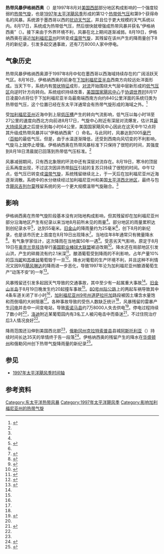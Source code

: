 {{noteTA
|G1=USState
}}
{{Infobox Hurricane
| Name= 热带风暴伊格纳西奥<br />{{lang|en|Tropical Storm Ignacio}}
| Basin = EPac
| Year = 1997
| Type=热带风暴
| Image location=Tropical storm ignacio (1997).JPG
| Image name=热带风暴伊格纳西奥的卫星图像
| Formed=1997年8月17日
| Dissipated=1997年8月19日
| 1-min winds=35
| Pressure=1005
| Damages=Minimal
| Fatalities=无报道
| Areas=[[加利福尼亚州|加利福尼亚州]]、[[太平洋西北地区|太平洋西北地区]]
| Hurricane season= [[1997年太平洋飓风季|1997年太平洋飓风季]]
}}
'''热带风暴伊格纳西奥'''（{{lang-en|Tropical Storm Ignacio}}）是1997年8月对[[美国西部|美国西部]]部分地区构成影响的一个强度较弱的[[热带气旋|热带气旋]]，也是[[1997年太平洋飓风季|1997年太平洋飓风季]]形成的第12个[[热带低气压|热带低气压]]和第9个获得命名的风暴。系统源于墨西哥以西的[[热带扰动|扰动天气区]]，并且位于更大规模的天气系统以内。8月17日，系统成为热带低气压，然后很快就增强成热带风暴并获名“伊格纳西奥”（{{lang|en|Ignacio}}）。接下来由于外界环境不利，风暴在北上期间逐渐减弱。8月19日，伊格纳西奥在逼近[[加利福尼亚州|加利福尼亚州]]时转变成[[温带气旋|温带气旋]]，其残留在该州产生的降雨量创下8月的新纪录，引发多起交通事故，还有7万8000人家中停电。

== 气象历史 ==
{{storm path|Ignacio 1997 track.png}}
热带风暴伊格纳西奥源于1997年8月中旬在墨西哥以西海域持续存在的广阔活跃天气区。8月16日，伊格纳西奥的前身在[[下加利福尼亚半岛|下加利福尼亚半岛]]西南方向较远处洋面形成。当天下午，系统内有[[雨带|带状特征]]成形，[[对流|对流]]开始围绕大气层中层新形成的[[低气压|低气压区]]向逆时针方向转向。系统组织持续改善，[[国家飓风中心|美国国家飓风中心]]于[[协调世界时|协调世界时]]8月17日凌晨0点将位于下加利福尼亚半岛最南端西南方向约840公里洋面的系统归类为热带低气压，这个位置已经在东太平洋通常会有热带气旋形成的海域之外。<ref name="TCR">{{cite report | author = Edward N. Rappaport | title = Tropical Storm Ignacio Preliminary Report | date = 1997-08-27 | publisher = National Hurricane Center | accessdate = 2015-10-25 | url = http://www.nhc.noaa.gov/1997ignacio.html | archivedate = 2015-10-25 | deadurl = yes | archiveurl = https://web.archive.org/web/20151025095910/http://www.nhc.noaa.gov/1997ignacio.html }}</ref>

受[[加利福尼亚州|加利福尼亚州]]近海中到上层[[低压槽|低压槽]]产生的转向气流影响，低气压以每小时18至27公里的速度向西北方向前进8月17日，气旋中心附近有深层对流爆发，估计其[[最大持续风速|最大持续风速]]之后提长到每小时64公里，美国国家飓风中心因此在{{lang|en|[[协调世界时|UTC]]}}这天中午12点将其升级成热带风暴并以“伊格纳西奥”（{{lang|en|Ignacio}}）命名。与此同时，风暴达到1005[[巴|毫巴]]（[[帕斯卡|百帕]]的最低气压。但是，由于水温逐渐降低，还受到西南向风切变的不利影响，气旋马上就停止增强。伊格纳西奥在热带风暴标准下只保持了很短的时间，其强度到8月18日清晨就已回落到热带低气压标准。<ref name="TCR" />

风暴减弱期间，只有西北象限的环流中还有深层对流存在。8月19日，寒冷的顶层云系再度出现，不过这次因非热带[[斜压|斜压]]引起的复苏只持续了很短的时间。{{lang|en|UTC}}中午12点，低气压已转变成[[温带气旋|温带气旋]]，系统残留继续北上，于一天后在加利福尼亚州近海逐渐消散。系统中的水分继续经过加利福尼亚州和美国[[太平洋西北地区|太平洋西北地区]]，最终与包含[[1997年飓风吉列尔莫|飓风吉列尔莫]]残留系统的另一个更大规模温带气旋融合。<ref name="TCR" />

== 影响 ==
伊格纳西奥在热带气旋阶段基本没有对陆地构成影响，但其残留却在加利福尼亚州部分沿海地区产生有纪录以来当地8月前所未见的雨量<ref name="TCR" />。部分地区的雨量累积达到创纪录水平<ref>{{cite news | author = Steve Smith | title = Tropical storms | date = 1997-08-22 | publisher = ''The Spokesman-Review'' | accessdate = 2015-11-20 | url = https://news.google.com/newspapers?id=OM4zAAAAIBAJ&sjid=-fEDAAAAIBAJ&pg=4679,2074254&dq=tropical-storm-ignacio&hl=en | archive-date = 2020-12-04 | archive-url = https://web.archive.org/web/20201204114639/https://news.google.com/newspapers?id=OM4zAAAAIBAJ&sjid=-fEDAAAAIBAJ&pg=4679%2C2074254&dq=tropical-storm-ignacio&hl=en | dead-url = no }}</ref>，达到55毫米。[[旧金山|旧金山]]的降雨量约为25毫米<ref name="TCR" />，创下8月的新纪录，也是该市历史上首度在8月19日出现降水<ref name="moisture">{{cite news | agency = [[美联社|Associated Press]] | title = Record rainfall on West Coast | date = 1997-08-21 | newspaper = ''The Tuscaloosa News'' | accessdate = 2015-11-20 | url = https://news.google.com/newspapers?id=DwciAAAAIBAJ&sjid=GqYEAAAAIBAJ&pg=5576,3892339&dq=tropical-storm-ignacio&hl=en | archive-date = 2020-12-04 | archive-url = https://web.archive.org/web/20201204114645/https://news.google.com/newspapers?id=DwciAAAAIBAJ&sjid=GqYEAAAAIBAJ&pg=5576%2C3892339&dq=tropical-storm-ignacio&hl=en | dead-url = no }}</ref>。当地往年8年通常只有微量降水<ref name="CA damage">{{cite news | agency = Associated Press | title = Summer storm causes accidents | date = 1997-08-20 | newspaper = ''Lodi News-Sentinel'' | accessdate = 2015-11-20 | url = https://news.google.com/newspapers?id=Jss0AAAAIBAJ&sjid=IyEGAAAAIBAJ&pg=6991,5673399&dq=tropical-storm-ignacio&hl=en | archive-date = 2020-12-04 | archive-url = https://web.archive.org/web/20201204114704/https://news.google.com/newspapers?id=Jss0AAAAIBAJ&sjid=IyEGAAAAIBAJ&pg=6991%2C5673399&dq=tropical-storm-ignacio&hl=en | dead-url = no }}</ref>。有气象学家估计，这次降雨在当地属50年一遇<ref name="tree">{{cite news | author = Brandon Bailey | title = Blame humidity on Ignacio aftermath; dry weather returns to forecast as unusual storm heads north | date = 1997-08-21 | newspaper = San Jose Mercury News | via = LexisNexis}}</ref>。受恶劣天气影响，原定于8月19日在[[O.co_竞技场|奥克兰竞技场]]举行[[美国职业棒球大联盟|美国职业棒球大联盟]]被迫改期<ref name="baseball">{{cite news | author = Michelle Quinn | title = Not your typical August skies; weather watches savor rare summer rain | date = 1997-08-20 | work = San Jose Mercury News | via = LexisNexis}}</ref>。降水还在局部地区引发山洪，产生的碎屑流有约2.1米深<ref>{{cite report |title=Event Record Details: Flash Flood |publisher=National Climatic Data Center |accessdate=2009-09-06 |url=http://www4.ncdc.noaa.gov/cgi-win/wwcgi.dll?wwevent~ShowEvent~283112 |archiveurl=https://web.archive.org/web/20090906183642/http://www4.ncdc.noaa.gov/cgi-win/wwcgi.dll?wwevent~ShowEvent~283112 |archivedate=2009-09-06 |deadurl=yes |date= }}</ref>。酿酒葡萄受到降雨的不利影响，占年产量10%的[[莎当妮|莎当妮]]和[[苏维翁|苏维翁]]葡萄毁于一旦<ref>{{cite news | author = Richard Price | title = Girding for El Nino: for some, 'It's almost reached the level of panic' | date = 1997-09-22 | work = [[今日美国|USA Today]] | via = LexisNexis}}</ref>。降水对葡萄的生产环境不利，并且这种不利情况又因9月[[飓风琳达_(1997年)|飓风琳达]]的降雨进一步恶化，导致1997年沦为加利福尼亚州酿酒葡萄生产“动荡不安”的一年<ref>{{cite book | page = 173 | author = Charles Lewis Sullivan | title = Zinfandel: a history of a grape and its wine | year = 2003 | publisher = University of California Press | isbn = 0-520-23969-5 | accessdate = 2015-11-20 | url = https://books.google.com/books?id=Z7RlnUlaHJUC&pg=PA173&hl=zh-CN | archive-date = 2020-12-04 | archive-url = https://web.archive.org/web/20201204114712/https://books.google.com/books?id=Z7RlnUlaHJUC&pg=PA173&hl=zh-CN | dead-url = no }}</ref>。

风暴残留还引发多起因天气导致的交通事故，其中至少有一起属重大事故<ref name="CA damage" />。[[旧金山半岛|旧金山半岛]]于8月19日晚发生约20起撞车事故<ref name="tree" />。[[80号州际公路|80号州际公路]]上的两起车祸导致其中4条车道关闭了半小时<ref name="CA damage" />，[[加利福尼亚州9号州道|加利福尼亚州9号州道]][[萨拉托加_(加利福尼亚州)|萨拉托加]]路段被因土壤含水量饱和而倒塌的大树阻塞<ref name="tree" />。各种事故导致的受伤人数缺乏统计<ref name="CA damage" />，风暴残留的雷暴产生[[闪电|闪电]]并击中一间变电站，导致[[索诺马县_(加利福尼亚州)|索诺马县]]约7万8000人失去供电<ref>{{cite news | title = Thunder Punctuates Unseasonal Rain | date = 1997-08-20 | publisher = ''The Contra Costa Times'' | accessdate = 2015-11-20 | url = http://nl.newsbank.com/nl-search/we/Archives?p_product=CC&s_site=contracostatimes&p_multi=CC&p_theme=realcities&p_action=search&p_maxdocs=200&p_topdoc=1&p_text_direct-0=1063FDAEC652D7CD&p_field_direct-0=document_id&p_perpage=10&p_sort=YMD_date:D&s_trackval=GooglePM | archive-date = 2020-12-04 | archive-url = https://web.archive.org/web/20201204114708/http://nl.newsbank.com/nl-search/we/Archives?p_product=CC&s_site=contracostatimes&p_multi=CC&p_theme=realcities&p_action=search&p_maxdocs=200&p_topdoc=1&p_text_direct-0=1063FDAEC652D7CD&p_field_direct-0=document_id&p_perpage=10&p_sort=YMD_date%3AD&s_trackval=GooglePM | dead-url = no }}</ref>。停电过程持续了数小时<ref name="baseball" />，[[洛迪_(加利福尼亚州)|洛迪]]附近某葡萄园内有3名工人被闪电击中而昏迷<ref>{{cite news | title = Tropical Storm Wets Capital | date = 1997-08-20 | publisher = ''The Sacramento Bee'' | accessdate = 2015-11-20 | url = http://nl.newsbank.com/nl-search/we/Archives?p_product=SB&p_theme=sb&p_action=search&p_maxdocs=200&p_topdoc=1&p_text_direct-0=0EB046810C3922C1&p_field_direct-0=document_id&p_perpage=10&p_sort=YMD_date:D&s_trackval=GooglePM | archive-date = 2020-12-04 | archive-url = https://web.archive.org/web/20201204114727/http://nl.newsbank.com/nl-search/we/Archives?p_product=SB&p_theme=sb&p_action=search&p_maxdocs=200&p_topdoc=1&p_text_direct-0=0EB046810C3922C1&p_field_direct-0=document_id&p_perpage=10&p_sort=YMD_date%3AD&s_trackval=GooglePM | dead-url = no }}</ref>，不过住院治疗后3人情况良好<ref name="CA damage" />。

降雨范围还沿伸到美国西北部<ref name="moisture" />，[[俄勒冈州|俄勒冈州]][[克拉特索普县|克拉特索普县]]县城[[阿斯托利亚_(俄勒冈州)|阿斯托利亚]]（{{lang|en|Astoria}}）持续时间长达35天的旱情终于告一段落<ref>{{cite web |title=Crop Production: Drought Severity |date=1997-09-12 |publisher=National Agricultural Statistics Service |accessdate=2015-11-20 |archiveurl=https://archive.is/20120716164321/http://usda.mannlib.cornell.edu/usda/nass/CropProd//1990s/1997/CropProd-09-12-1997.txt |url=http://usda.mannlib.cornell.edu/usda/nass/CropProd//1990s/1997/CropProd-09-12-1997.txt |deadurl=no |format=TXT |archivedate=2012-07-16 }}</ref>。伊格纳西奥的残留产生的降水在[[华盛顿州|华盛顿州]]和俄勒冈州创下热带气旋降雨量的新纪录<ref>{{cite web | author = David Roth | title = Maximum Rainfall caused by Tropical Cyclones and their remnants per state (1950-2012) | publisher = Hydrometeorological Prediction Center | accessdate = 2015-11-20 | url = http://www.wpc.ncep.noaa.gov/tropical/rain/tcstatemaxima.gif | archivedate = 2015-10-22 | deadurl = no | archiveurl = https://web.archive.org/web/20151022235921/http://www.wpc.ncep.noaa.gov/tropical/rain/tcstatemaxima.gif | format = GIF }}</ref>。

== 参见 ==
{{portal|热带气旋}}
* [[1997年太平洋飓风季时间轴|1997年太平洋飓风季时间轴]]

== 参考资料 ==
{{reflist|colwidth=30em}}

{{1997 Pacific hurricane season buttons}}

{{DEFAULTSORT:Ignacio (1997)}}
[[Category:东太平洋热带风暴|Category:东太平洋热带风暴]]
[[Category:1997年太平洋飓风季|Category:1997年太平洋飓风季]]
[[Category:影响加利福尼亚州的热带气旋|Category:影响加利福尼亚州的热带气旋]]
{{Good article}}